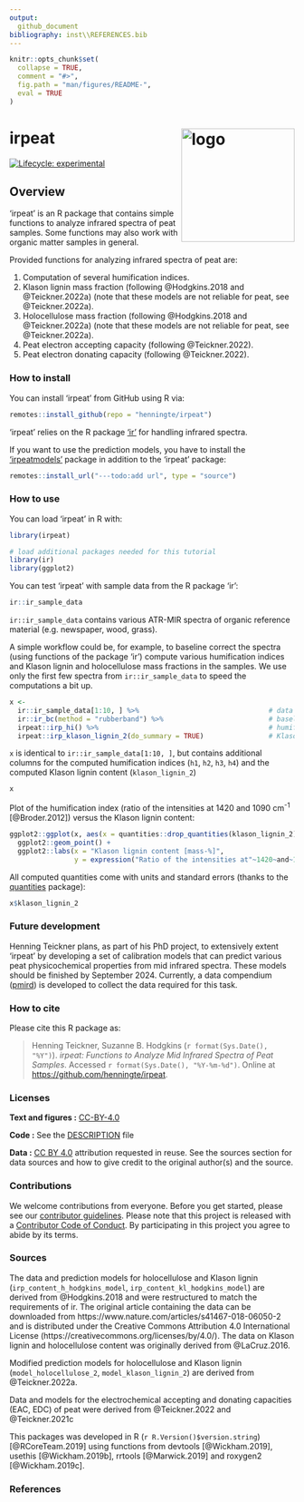 ```yaml
---
output: 
  github_document
bibliography: inst\\REFERENCES.bib
---
```


<!-- README.md is generated from README.Rmd. Please edit that file -->

```r
knitr::opts_chunk$set(
  collapse = TRUE,
  comment = "#>",
  fig.path = "man/figures/README-",
  eval = TRUE
)
```

# irpeat <img src='man/figures/logo-hex.png' align="right" height="139" alt="logo" style="float:right; height:200px;" />

<!-- badges: start -->
[![Lifecycle: experimental](https://img.shields.io/badge/lifecycle-experimental-orange.svg)](https://lifecycle.r-lib.org/articles/stages.html#experimental)
<!-- badges: end -->

## Overview

'irpeat' is an R package that contains simple functions to analyze infrared spectra of peat samples. Some functions may also work with organic matter samples in general.

Provided functions for analyzing infrared spectra of peat are:

1. Computation of several humification indices.
2. Klason lignin mass fraction (following @Hodgkins.2018 and @Teickner.2022a) (note that these models are not reliable for peat, see @Teickner.2022a).
3. Holocellulose mass fraction (following @Hodgkins.2018 and @Teickner.2022a) (note that these models are not reliable for peat, see @Teickner.2022a).
4. Peat electron accepting capacity (following @Teickner.2022).
5. Peat electron donating capacity (following @Teickner.2022).

### How to install

You can install 'irpeat' from GitHub using R via:

```r
remotes::install_github(repo = "henningte/irpeat")
```

'irpeat' relies on the R package ['ir'](https://github.com/henningte/ir) for handling infrared spectra.

If you want to use the prediction models, you have to install the ['irpeatmodels'](---todo: add url) package in addition to the 'irpeat' package:

```r
remotes::install_url("---todo:add url", type = "source")
```


### How to use

You can load 'irpeat' in R with:

```r
library(irpeat)

# load additional packages needed for this tutorial
library(ir)
library(ggplot2)
```

You can test 'irpeat' with sample data from the R package 'ir':

```r
ir::ir_sample_data
```

`ir::ir_sample_data` contains various ATR-MIR spectra of organic reference material (e.g. newspaper, wood, grass).

A simple workflow could be, for example, to baseline correct the spectra (using functions of the package 'ir') compute various humification indices and Klason lignin and holocellulose mass fractions in the samples. We use only the first few spectra from `ir::ir_sample_data` to speed the computations a bit up.

```r
x <- 
  ir::ir_sample_data[1:10, ] %>%                                # data
  ir::ir_bc(method = "rubberband") %>%                          # baseline correction
  irpeat::irp_hi() %>%                                          # humification indices
  irpeat::irp_klason_lignin_2(do_summary = TRUE)                # Klason lignin content
```

`x` is identical to `ir::ir_sample_data[1:10, ]`, but contains additional columns for the computed humification indices (`h1`, `h2`, `h3`, `h4`) and the computed Klason lignin content (`klason_lignin_2`)

```r
x
```

Plot of the humification index (ratio of the intensities at 1420 and 1090 cm<sup>-1</sup> [@Broder.2012]) versus the Klason lignin content:

```r
ggplot2::ggplot(x, aes(x = quantities::drop_quantities(klason_lignin_2) * 100, y = hi1)) + 
  ggplot2::geom_point() +
  ggplot2::labs(x = "Klason lignin content [mass-%]", 
                y = expression("Ratio of the intensities at"~1420~and~1090~cm^{-1}))

```


All computed quantities come with units and standard errors (thanks to the [quantities](https://github.com/r-quantities/quantities) package):

```r
x$klason_lignin_2
```

### Future development

Henning Teickner plans, as part of his PhD project, to extensively extent 'irpeat' by developing a set of calibration models that can predict various peat physicochemical properties from mid infrared spectra. These models should be finished by September 2024. Currently, a data compendium ([pmird](https://henningte.github.io/pmird/index.html)) is developed to collect the data required for this task.

### How to cite

Please cite this R package as:

> Henning Teickner, Suzanne B. Hodgkins (`r format(Sys.Date(), "%Y")`). _irpeat: Functions to Analyze Mid Infrared Spectra of Peat Samples_. Accessed `r format(Sys.Date(), "%Y-%m-%d")`. Online at <https://github.com/henningte/irpeat>.


### Licenses

**Text and figures :**  [CC-BY-4.0](https://creativecommons.org/licenses/by/4.0/)

**Code :** See the [DESCRIPTION](DESCRIPTION) file

**Data :** [CC BY 4.0](https://creativecommons.org/licenses/by/4.0/) attribution requested in reuse. See the sources section for data sources and how to give credit to the original author(s) and the source.

### Contributions

We welcome contributions from everyone. Before you get started, please see our [contributor guidelines](CONTRIBUTING.md). Please note that this project is released with a [Contributor Code of Conduct](CONDUCT.md). By participating in this project you agree to abide by its terms.

### Sources

The data and prediction models for holocellulose and Klason lignin (`irp_content_h_hodgkins_model`, `irp_content_kl_hodgkins_model`) are derived from @Hodgkins.2018 and were restructured to match the requirements of ir. The original article containing the data can be downloaded from https://www.nature.com/articles/s41467-018-06050-2 and is distributed under the Creative Commons Attribution 4.0 International License (https://creativecommons.org/licenses/by/4.0/). The data on Klason lignin and holocellulose content was originally derived from @LaCruz.2016.

Modified prediction models for holocellulose and Klason lignin (`model_holocellulose_2`, `model_klason_lignin_2`) are derived from @Teickner.2022a.

Data and models for the electrochemical accepting and donating capacities (EAC, EDC) of peat were derived from @Teickner.2022 and @Teickner.2021c

This packages was developed in R (`r R.Version()$version.string`) [@RCoreTeam.2019] using functions from devtools [@Wickham.2019], usethis [@Wickham.2019b], rrtools [@Marwick.2019] and roxygen2 [@Wickham.2019c].

### References
